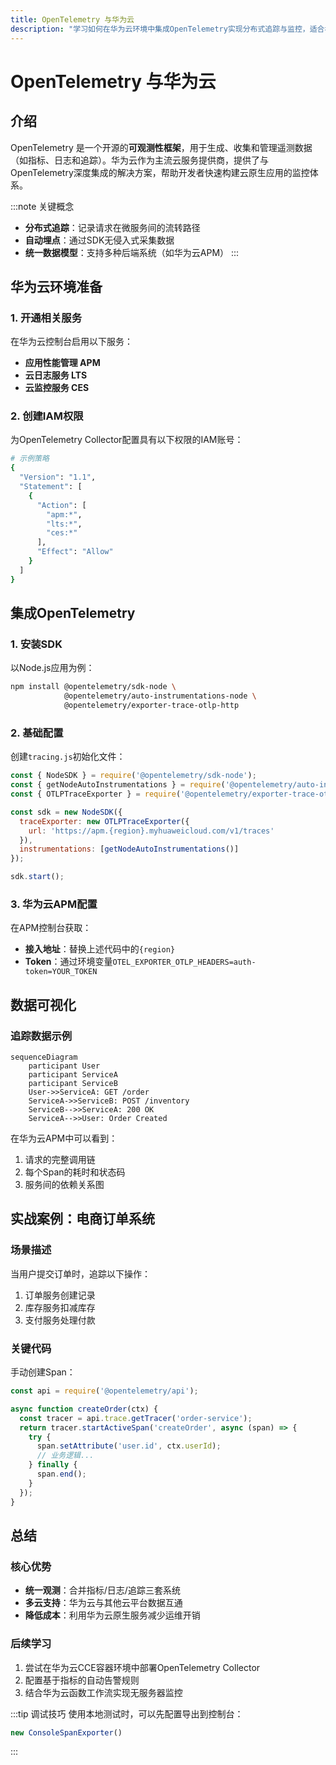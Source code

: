```yaml
---
title: OpenTelemetry 与华为云
description: "学习如何在华为云环境中集成OpenTelemetry实现分布式追踪与监控，适合初学者的实践指南"
---
```


# OpenTelemetry 与华为云

## 介绍

OpenTelemetry 是一个开源的**可观测性框架**，用于生成、收集和管理遥测数据（如指标、日志和追踪）。华为云作为主流云服务提供商，提供了与OpenTelemetry深度集成的解决方案，帮助开发者快速构建云原生应用的监控体系。

:::note 关键概念
- **分布式追踪**：记录请求在微服务间的流转路径
- **自动埋点**：通过SDK无侵入式采集数据
- **统一数据模型**：支持多种后端系统（如华为云APM）
:::

## 华为云环境准备

### 1. 开通相关服务
在华为云控制台启用以下服务：
- **应用性能管理 APM**
- **云日志服务 LTS**
- **云监控服务 CES**

### 2. 创建IAM权限
为OpenTelemetry Collector配置具有以下权限的IAM账号：
```bash
# 示例策略
{
  "Version": "1.1",
  "Statement": [
    {
      "Action": [
        "apm:*",
        "lts:*",
        "ces:*"
      ],
      "Effect": "Allow"
    }
  ]
}
```

## 集成OpenTelemetry

### 1. 安装SDK
以Node.js应用为例：
```bash
npm install @opentelemetry/sdk-node \
            @opentelemetry/auto-instrumentations-node \
            @opentelemetry/exporter-trace-otlp-http
```

### 2. 基础配置
创建`tracing.js`初始化文件：
```javascript
const { NodeSDK } = require('@opentelemetry/sdk-node');
const { getNodeAutoInstrumentations } = require('@opentelemetry/auto-instrumentations-node');
const { OTLPTraceExporter } = require('@opentelemetry/exporter-trace-otlp-http');

const sdk = new NodeSDK({
  traceExporter: new OTLPTraceExporter({
    url: 'https://apm.{region}.myhuaweicloud.com/v1/traces'
  }),
  instrumentations: [getNodeAutoInstrumentations()]
});

sdk.start();
```

### 3. 华为云APM配置
在APM控制台获取：
- **接入地址**：替换上述代码中的`{region}`
- **Token**：通过环境变量`OTEL_EXPORTER_OTLP_HEADERS=auth-token=YOUR_TOKEN`

## 数据可视化

### 追踪数据示例
```mermaid
sequenceDiagram
    participant User
    participant ServiceA
    participant ServiceB
    User->>ServiceA: GET /order
    ServiceA->>ServiceB: POST /inventory
    ServiceB-->>ServiceA: 200 OK
    ServiceA-->>User: Order Created
```

在华为云APM中可以看到：
1. 请求的完整调用链
2. 每个Span的耗时和状态码
3. 服务间的依赖关系图

## 实战案例：电商订单系统

### 场景描述
当用户提交订单时，追踪以下操作：
1. 订单服务创建记录
2. 库存服务扣减库存
3. 支付服务处理付款

### 关键代码
手动创建Span：
```javascript
const api = require('@opentelemetry/api');

async function createOrder(ctx) {
  const tracer = api.trace.getTracer('order-service');
  return tracer.startActiveSpan('createOrder', async (span) => {
    try {
      span.setAttribute('user.id', ctx.userId);
      // 业务逻辑...
    } finally {
      span.end();
    }
  });
}
```

## 总结

### 核心优势
- **统一观测**：合并指标/日志/追踪三套系统
- **多云支持**：华为云与其他云平台数据互通
- **降低成本**：利用华为云原生服务减少运维开销

### 后续学习
1. 尝试在华为云CCE容器环境中部署OpenTelemetry Collector
2. 配置基于指标的自动告警规则
3. 结合华为云函数工作流实现无服务器监控

:::tip 调试技巧
使用本地测试时，可以先配置导出到控制台：
```javascript
new ConsoleSpanExporter()
```
:::